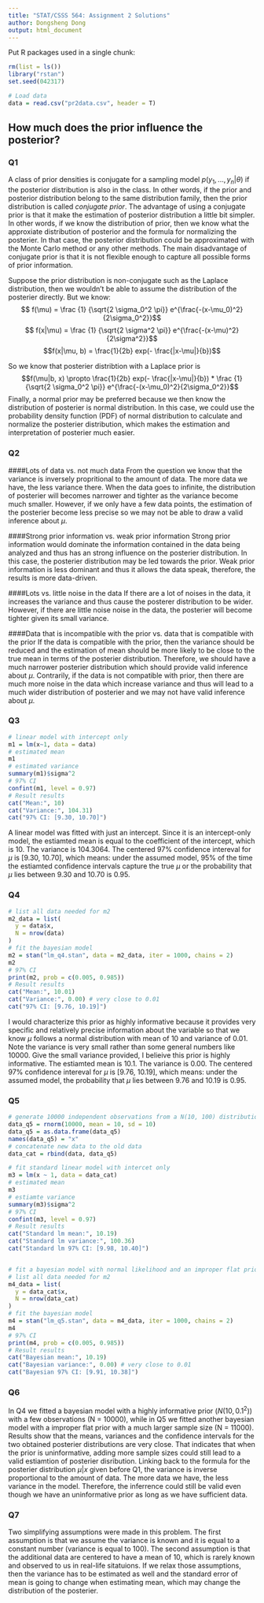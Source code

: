 ```yaml
---
title: "STAT/CSSS 564: Assignment 2 Solutions"
author: Dongsheng Dong
output: html_document
---
```


Put R packages used in a single chunk:
```r
rm(list = ls())
library("rstan")
set.seed(042317)

# Load data
data = read.csv("pr2data.csv", header = T)
```


## How much does the prior influence the posterior?


### Q1
A class of prior densities is conjugate for a sampling model $p(y_1, . . . , y_n|θ)$ if the posterior distribution is also in the class. In other words, if the prior and posterior distribution belong to the same distribution family, then the prior distribution is called *conjugate prior*. The advantage of using a conjugate prior is that it make the estimation of posterior distribution a little bit simpler. In other words, if we know the distribution of prior, then we know what the approxiate distribution of posterior and the formula for normalizing the posterier. In that case, the posterior distribution could be approximated with the Monte Carlo method or any other methods. The main disadvantage of conjugate prior is that it is not flexible enough to capture all possible forms of prior information. 

Suppose the prior distribution is non-conjugate such as the Laplace distribution, then we wouldn't be able to assume the distribution of the posterier directly. But we know:
$$ f(\mu) = \frac {1} {\sqrt{2 \sigma_0^2 \pi}} e^{\frac{-(x-\mu_0)^2}{2\sigma_0^2}}$$
$$ f(x|\mu) = \frac {1} {\sqrt{2 \sigma^2 \pi}} e^{\frac{-(x-\mu)^2}{2\sigma^2}}$$
$$f(x|\mu, b) = \frac{1}{2b} exp(- \frac{|x-\mu|}{b})$$

So we know that posterier distribtion with a Laplace prior is
$$f(\mu|b, x) \propto \frac{1}{2b} exp(- \frac{|x-\mu|}{b}) * \frac {1} {\sqrt{2 \sigma_0^2 \pi}} e^{\frac{-(x-\mu_0)^2}{2\sigma_0^2}}$$
Finally, a normal prior may be preferred because we then know the distribution of posterier is normal distribution. In this case, we could use the probability density function (PDF) of normal distribution to calculate and normalize the posterier distribution, which makes the estimation and interpretation of posterier much easier. 

### Q2
####Lots of data vs. not much data
From the question we know that the variance is inversely propritional to the amount of data. The more data we have, the less variance there. When the data goes to infinite, the distribution of posterier will becomes narrower and tighter as the variance become much smaller. However, if we only have a few data points, the estimation of the posterier become less precise so we may not be able to draw a valid inference about $\mu$. 


####Strong prior information vs. weak prior information
Strong prior information would dominate the information contained in the data being analyzed and thus has an strong influence on the posterier distribution. In this case, the posterier distribution may be led towards the prior. Weak prior information is less dominant and thus it allows the data speak, therefore, the results is more data-driven.

####Lots vs. little noise in the data
If there are a lot of noises in the data, it increases the variance and thus cause the posterer distribution to be wider. However, if there are little noise noise in the data, the posterier will become tighter given its small variance.


####Data that is incompatible with the prior vs. data that is compatible with the prior
If the data is compatible with the prior, then the variance should be reduced and the estimation of mean should be more likely to be close to the true mean in terms of the posterier distribution. Therefore, we should have a much narrower posterier distribution which should provide valid inference about $\mu$. Contrarily, if the data is not compatible with prior, then there are much more noise in the data which increase variance and thus will lead to a much wider distribution of posterier and we may not have valid inference about $\mu$. 

### Q3
```r
# linear model with intercept only
m1 = lm(x~1, data = data)
# estimated mean
m1
# estimated variance
summary(m1)$sigma^2
# 97% CI
confint(m1, level = 0.97)
# Result results
cat("Mean:", 10) 
cat("Variance:", 104.31) 
cat("97% CI: [9.30, 10.70]")
```

A linear model was fitted with just an intercept. Since it is an intercept-only model, the estiamted mean is equal to the coefficient of the intercept, which is 10. The variance is 104.3064. The centered 97% confidence intereval for $\mu$ is [9.30, 10.70], which means: under the assumed model, 95% of the time the estiamted confidence intervals capture the true $\mu$ or the probability that $\mu$ lies between 9.30 and 10.70 is 0.95.

### Q4
```r
# list all data needed for m2
m2_data = list(
  y = data$x,
  N = nrow(data)
)
# fit the bayesian model
m2 = stan("lm_q4.stan", data = m2_data, iter = 1000, chains = 2)
m2
# 97% CI
print(m2, prob = c(0.005, 0.985))
# Result results
cat("Mean:", 10.01) 
cat("Variance:", 0.00) # very close to 0.01
cat("97% CI: [9.76, 10.19]")
```

I would characterize this prior as highly informative because it provides very specific and relatively precise information about the variable so that we know $\mu$ follows a normal distribution with mean of 10 and variance of 0.01. Note the variance is very small rather than some general numbers like 10000. Give the small variance provided, I belieive this prior is highly informative. The estiamted mean is 10.1. The variance is 0.00. The centered 97% confidence intereval for $\mu$ is [9.76, 10.19], which means: under the assumed model, the probability that $\mu$ lies between 9.76 and 10.19 is 0.95.

### Q5
```r
# generate 10000 independent observations from a N(10, 100) distribution
data_q5 = rnorm(10000, mean = 10, sd = 10)
data_q5 = as.data.frame(data_q5)
names(data_q5) = "x"
# concatenate new data to the old data
data_cat = rbind(data, data_q5)

# fit standard linear model with intercet only
m3 = lm(x ~ 1, data = data_cat)
# estimated mean
m3
# estiamte variance
summary(m3)$sigma^2
# 97% CI
confint(m3, level = 0.97)
# Result results
cat("Standard lm mean:", 10.19) 
cat("Standard lm variance:", 100.36) 
cat("Standard lm 97% CI: [9.98, 10.40]")


# fit a bayesian model with normal likelihood and an improper flat prior
# list all data needed for m2
m4_data = list(
  y = data_cat$x,
  N = nrow(data_cat)
)
# fit the bayesian model
m4 = stan("lm_q5.stan", data = m4_data, iter = 1000, chains = 2)
m4
# 97% CI
print(m4, prob = c(0.005, 0.985))
# Result results
cat("Bayesian mean:", 10.19) 
cat("Bayesian variance:", 0.00) # very close to 0.01
cat("Bayesian 97% CI: [9.91, 10.38]")
```

### Q6
In Q4 we fitted a bayesian model with a highly informative prior ($N(10, 0.1^2)$) with a few observations (N = 10000), while in Q5 we fitted another bayesian model with a improper flat prior with a much larger sample size (N = 11000). Results show that the means, variances and the confidence intervals for the two obtained posterier distributions are very close. That indicates that when the prior is uninformative, adding more sample sizes could still lead to a valid estiamtion of posterier disribution. Linking back to the formula for the posterier distribution $\mu|x$ given before Q1, the variance is inverse proportional to the amount of data. The more data we have, the less variance in the model. Therefore, the inferrence could still be valid even though we have an uninformative prior as long as we have sufficient data.

### Q7
Two simplifying assumptions were made in this problem. The first assumption is that we assume the variance is known and it is equal to a constant number (variance is equal to 100). The second assumption is that the additional data are centered to have a mean of 10, which is rarely known and observed to us in real-life sitatuions. If we relax those assumptions, then the variance has to be estimated as well and the standard error of mean is going to change when estimating mean, which may change the distribution of the posterier.
